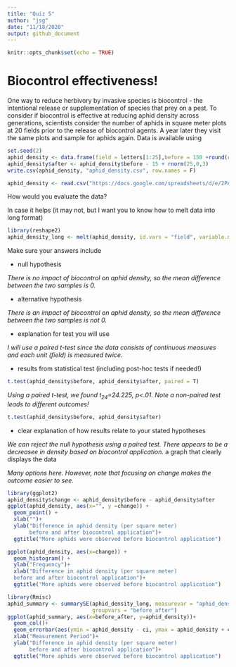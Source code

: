 ```yaml
---
title: "Quiz 5"
author: "jsg"
date: "11/18/2020"
output: github_document
---
```


```r
knitr::opts_chunk$set(echo = TRUE)
```

# Biocontrol effectiveness!

One way to reduce herbivory by invasive species is biocontrol - the intentional 
release or supplementation of species that prey on a pest.  To consider if biocontrol
is effective at reducing aphid density across generations, 
scientists consider the number of aphids in square meter plots at 20 fields 
prior to the release of biocontrol agents. A year later they visit the same plots
and sample for aphids again.  Data is available using

[comment]:(hidden and not evaluated in answer key; this is how I created the data)
```r
set.seed(2)
aphid_density <- data.frame(field = letters[1:25],before = 150 +round(rnorm(25,0,40)))
aphid_density$after <- aphid_density$before - 15 + rnorm(25,0,3)
write.csv(aphid_density, "aphid_density.csv", row.names = F)
```

```r
aphid_density <- read.csv("https://docs.google.com/spreadsheets/d/e/2PACX-1vR7IAJjpKonpJLjENw9GQ7tiZm63YZZq5ed7es0OFceWvEqvPSiqpYrEnnKiCsNGIspUhn3YDry_ChF/pub?gid=552866496&single=true&output=csv", stringsAsFactors = T)
```

How would you evaluate the data?

In case it helps (it may not, but I want you to know how to melt data into long format)

```r
library(reshape2)
aphid_density_long <- melt(aphid_density, id.vars = "field", variable.name = "before_after", value.name = "aphid_density")
```

Make sure your answers include

* null hypothesis

*There is no impact of biocontrol on aphid density, so the mean difference between
the two samples is 0.*

* alternative hypothesis

*There is an impact of biocontrol on aphid density, so the mean difference between
the two samples is not 0.*

* explanation for test you will use

*I will use a paired t-test since the data consists of continuous measures and
each unit (field) is measured twice.*

* results from statistical test (including post-hoc tests if needed!)

```r
t.test(aphid_density$before, aphid_density$after, paired = T)
```
*Using a paired t-test, we found t~24~=24.225, p<.01. Note a non-paired test leads
to different outcomes!*

```r
t.test(aphid_density$before, aphid_density$after)
```

* clear explanation of how results relate to your stated hypotheses

*We can reject the null hypothesis using a paired test. There appears to be a
decreasee in density based on biocontrol application. 
* a graph that clearly displays the data

*Many options here. However, note that focusing on change makes the outcome
easier to see.*

```r
library(ggplot2)
aphid_density$change <- aphid_density$before - aphid_density$after
ggplot(aphid_density, aes(x="", y =change)) +
  geom_point() +
  xlab("")+
  ylab("Difference in aphid density (per square meter) 
       before and after biocontrol application")+
  ggtitle("More aphids were observed before biocontrol application")

ggplot(aphid_density, aes(x=change)) +
  geom_histogram() +
  ylab("Frequency")+
  xlab("Difference in aphid density (per square meter) 
  before and after biocontrol application")+
  ggtitle("More aphids were observed before biocontrol application")

library(Rmisc)
aphid_summary <- summarySE(aphid_density_long, measurevar = "aphid_density",
                           groupvars = "before_after")
ggplot(aphid_summary, aes(x=before_after, y=aphid_density))+
  geom_col()+
  geom_errorbar(aes(ymin = aphid_density - ci, ymax = aphid_density + ci))+
  xlab("Measurement Period")+
  ylab("Difference in aphid density (per square meter) 
       before and after biocontrol application")+
  ggtitle("More aphids were observed before biocontrol application")
```

